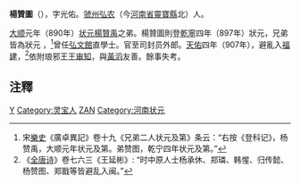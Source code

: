 '''楊贊圖'''（{{bd|?||?||}}），字光佑。[[虢州|虢州]][[弘农|弘农]]（今[[河南省|河南省]][[靈寶縣|靈寶縣]]北）人。

[[大順_(唐朝)|大顺]]元年（890年）[[状元|状元]][[楊贊禹|楊贊禹]]之弟。楊贊圖則登[[乾寧|乾寧]]四年（897年）狀元，兄弟皆為狀元 ，<ref>宋[[樂史|樂史]]《廣卓異記》卷十九《兄弟二人状元及第》条云：“右按《登科记》，杨赞禹，大顺元年状元及第。弟赞图，乾宁四年状元及第。”</ref>曾任[[弘文館|弘文館]]直學士。官至司封员外郎。[[天佑|天佑]]四年（907年），避亂入[[福建|福建]]，<ref>《[[全唐诗|全唐诗]]》卷七六三《王延彬》: “时中原人士杨承休、郑璘、韩惺、归传懿、杨赞图、郑戬等皆避乱入闽。”</ref>依附琅邪王[[王审知|王审知]]，與[[黃滔|黃滔]]友善。餘事失考。

==注釋==
{{reflist}}

{{河南状元}}
[[Category:唐朝狀元|Y]]
[[Category:灵宝人|Category:灵宝人]]
[[Category:杨姓|ZAN]]
[[Category:河南状元|Category:河南状元]]